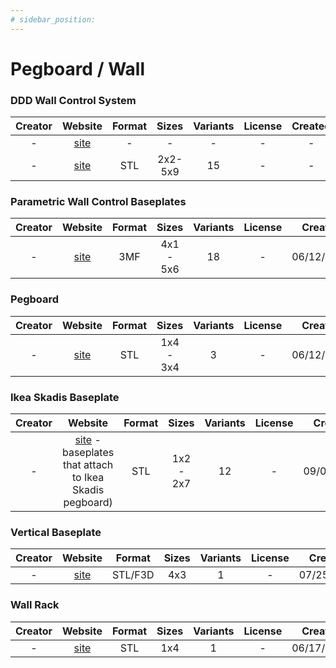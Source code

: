 ```yaml
---
# sidebar_position:
---
```


# Pegboard / Wall

### DDD Wall Control System
| Creator | Website | Format | Sizes | Variants | License | Created |
| :-: | :-: | :-: | :-: | :-: | :-: | :-: |
| - | [site](https://github.com/aderusha/DDD-Printable-Wall-Control-System/) | -  | - | - | - | - |
| - | [site](https://github.com/aderusha/DDD-Printable-Wall-Control-System/tree/main/Centerpieces/Gridfinity) | STL | 2x2-5x9 | 15 | - | - |

### Parametric Wall Control Baseplates
| Creator | Website | Format | Sizes | Variants | License | Created |
| :-: | :-: | :-: | :-: | :-: | :-: | :-: |
| - | [site](https://thangs.com/designer/pathartl007/3d-model/Gridfinity%20Parametric%20Wall%20Control%20Baseplates-107139) | 3MF | 4x1 - 5x6 | 18 | - | 06/12/2022 |

### Pegboard
| Creator | Website | Format | Sizes | Variants | License | Created |
| :-: | :-: | :-: | :-: | :-: | :-: | :-: |
| - | [site](https://thangs.com/designer/sincityscales/3d-model/gridfinity%2520pegboard-62612) | STL | 1x4 - 3x4 | 3 | - | 06/12/2022 |

### Ikea Skadis Baseplate
| Creator | Website | Format | Sizes | Variants | License | Created |
| :-: | :-: | :-: | :-: | :-: | :-: | :-: |
| - | [site](https://www.printables.com/model/171690-gridfinity-x-skadis-frames) - baseplates that attach to Ikea Skadis pegboard) | STL | 1x2 - 2x7 | 12 | - | 09/06/2022 |

### Vertical Baseplate
| Creator | Website | Format | Sizes | Variants | License | Created |
| :-: | :-: | :-: | :-: | :-: | :-: | :-: |
| - | [site](https://www.printables.com/model/229566-gridfinity-vertical-baseplate/files) | STL/F3D | 4x3 | 1 | - | 07/25/2022 |

### Wall Rack
| Creator | Website | Format | Sizes | Variants | License | Created |
| :-: | :-: | :-: | :-: | :-: | :-: | :-: |
| - | [site](https://thangs.com/designer/ashleyi100/3d-model/Gridfinity%2520Wall%2520Rack-62669?part=3080e1c0-6ce6-4cd3-a17e-1b8e37b7f676) | STL | 1x4 | 1 | - | 06/17/2022 |
